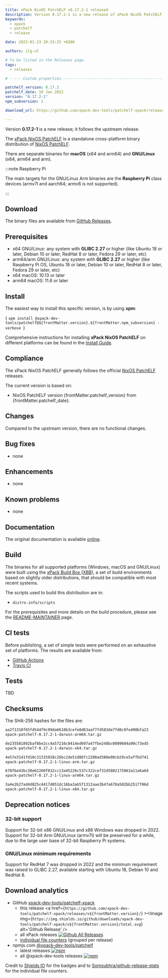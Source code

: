 ```yaml
---
title: xPack NixOS PatchELF v0.17.2-1 released
description: Version 0.17.2-1 is a new release of xPack NixOS PatchELF.
keywords:
  - xpack
  - patchelf
  - release

date: 2023-01-23 20:33:25 +0200

authors: ilg-ul

# To be listed in the Releases page.
tags:
  - releases

# ----- Custom properties -----------------------------------------------------

patchelf_version: 0.17.2
patchelf_date: 10 Jan 2022
version: "0.17.2-1"
npm_subversion: 1

download_url: https://github.com/xpack-dev-tools/patchelf-xpack/releases/tag/v0.17.2-1/

---
```


<head>
  <title>{frontMatter.title}</title>
  <meta property="og:title" content={frontMatter.title} />
</head>

Version **0.17.2-1** is a new release; it follows the upstream release.

<!-- truncate -->


The [xPack NixOS PatchELF](https://xpack-dev-tools.github.io/patchelf-xpack/)
is a standalone cross-platform binary distribution of
[NixOS PatchELF](https://github.com/NixOS/patchelf/).

There are separate binaries for
**macOS** (x64 and arm64)
and **GNU/Linux** (x64, arm64 and arm).

:::note Raspberry Pi

The main targets for the GNU/Linux Arm
binaries are the **Raspberry Pi** class devices (armv7l and aarch64;
armv6 is not supported).

:::

## Download

The binary files are available from <a href={frontMatter.download_url}>GitHub Releases</a>.

## Prerequisites

- x64 GNU/Linux: any system with **GLIBC 2.27** or higher
  (like Ubuntu 18 or later, Debian 10 or later, RedHat 8 or later,
  Fedora 29 or later, etc)
- arm64/arm GNU/Linux: any system with **GLIBC 2.27** or higher
  (like Raspberry Pi OS, Ubuntu 18 or later, Debian 10 or later, RedHat 8 or later,
  Fedora 29 or later, etc)
- x64 macOS: 10.13 or later
- arm64 macOS: 11.6 or later

## Install

The easiest way to install this specific version, is by using **xpm**:

<CodeBlock language="console"> {
`xpm install @xpack-dev-tools/patchelf@${frontMatter.version}.${frontMatter.npm_subversion} -verbose
`} </CodeBlock>

Comprehensive instructions for installing **xPack NixOS PatchELF** on different platforms
can be found in the [Install Guide](/docs/install/).

## Compliance

The xPack NixOS PatchELF generally follows the official
[NixOS PatchELF](https://github.com/NixOS/patchelf) releases.

The current version is based on:

- NixOS PatchELF version {frontMatter.patchelf_version}
from {frontMatter.patchelf_date}.

## Changes

Compared to the upstream version, there are no functional changes.

## Bug fixes

- none

## Enhancements

- none

## Known problems

- none

## Documentation

The original documentation is available
[online](https://github.com/NixOS/patchelf/).

## Build

The binaries for all supported platforms
(Windows, macOS and GNU/Linux) were built using the
[xPack Build Box (XBB)](https://xpack.github.io/xbb/), a set
of build environments based on slightly older distributions, that should be
compatible with most recent systems.

The scripts used to build this distribution are in:

- `distro-info/scripts`

For the prerequisites and more details on the build procedure, please see the
[README-MAINTAINER](https://github.com/xpack-dev-tools/patchelf-xpack/blob/xpack/README-MAINTAINER.md) page.

## CI tests

Before publishing, a set of simple tests were performed on an exhaustive
set of platforms. The results are available from:

- [GitHub Actions](https://github.com/xpack-dev-tools/patchelf-xpack/actions/)
- [Travis CI](https://app.travis-ci.com/github/xpack-dev-tools/patchelf-xpack/builds/)

## Tests

TBD

## Checksums

The SHA-256 hashes for the files are:

```txt
aa2f1310f65fd544f9c99da6618b3cefe8d63aaf7fd583de7fd8c8fe490bfa23
xpack-patchelf-0.17.2-1-darwin-arm64.tar.gz

de235581892baf8be2cc4a57216c8414ed697a47fbe248bc0009604a90c73ed5
xpack-patchelf-0.17.2-1-darwin-x64.tar.gz

4e57e3141fd10c31315928c26bc2de51d86fc2200ad380e00cb29ce5affbd741
xpack-patchelf-0.17.2-1-linux-arm.tar.gz

678f6e43bc38e62260f832cc13a45226c537c322cef32d5802175063a11a6a6d
xpack-patchelf-0.17.2-1-linux-arm64.tar.gz

3a4e2b27ad4d825c4417d051dc16ba3ab5f1312aae3b47a670a502bb2517706d
xpack-patchelf-0.17.2-1-linux-x64.tar.gz

```

## Deprecation notices

### 32-bit support

Support for 32-bit x86 GNU/Linux and x86 Windows was
dropped in 2022. Support for 32-bit Arm GNU/Linux (armv7l) will be preserved
for a while, due to the large user base of 32-bit Raspberry Pi systems.

### GNU/Linux minimum requirements

Support for RedHat 7 was dropped in 2022 and the
minimum requirement was raised to GLIBC 2.27, available starting
with Ubuntu 18, Debian 10 and RedHat 8.

## Download analytics

- GitHub [xpack-dev-tools/patchelf-xpack](https://github.com/xpack-dev-tools/patchelf-xpack/)
  - this release <a href={`https://github.com/xpack-dev-tools/patchelf-xpack/releases/v${frontMatter.version}/`} ><Image img={`https://img.shields.io/github/downloads/xpack-dev-tools/patchelf-xpack/v${frontMatter.version}/total.svg`} alt='Github Release' /></a>
  - all xPack releases [![Github All Releases](https://img.shields.io/github/downloads/xpack-dev-tools/patchelf-xpack/total.svg)](https://github.com/xpack-dev-tools/patchelf-xpack/releases/)
  - [individual file counters](https://somsubhra.github.io/github-release-stats/?username=xpack-dev-tools&repository=patchelf-xpack) (grouped per release)
- npmjs.com [@xpack-dev-tools/patchelf](https://www.npmjs.com/package/@xpack-dev-tools/patchelf)
  - latest releases [![npm](https://img.shields.io/npm/dw/@xpack-dev-tools/patchelf.svg)](https://www.npmjs.com/package/@xpack-dev-tools/patchelf/)
  - all @xpack-dev-tools releases [![npm](https://img.shields.io/npm/dt/@xpack-dev-tools/patchelf.svg)](https://www.npmjs.com/package/@xpack-dev-tools/patchelf/)

Credit to [Shields IO](https://shields.io) for the badges and to
[Somsubhra/github-release-stats](https://github.com/Somsubhra/github-release-stats)
for the individual file counters.
